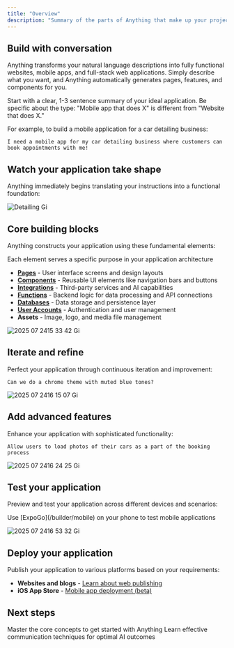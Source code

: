 ```yaml
---
title: "Overview"
description: "Summary of the parts of Anything that make up your projects"
---
```


## Build with conversation

Anything transforms your natural language descriptions into fully functional websites, mobile apps, and full-stack web applications. Simply describe what you want, and Anything automatically generates pages, features, and components for you.

<Tip>
  Start with a clear, 1-3 sentence summary of your ideal application. Be specific about the type: "Mobile app that does X" is different from "Website that does X."
</Tip>

For example, to build a mobile application for a car detailing business:

```
I need a mobile app for my car detailing business where customers can book appointments with me!
```

## Watch your application take shape

Anything immediately begins translating your instructions into a functional foundation:

![Detailing Gi](/images/detailing.gif)

## Core building blocks

Anything constructs your application using these fundamental elements:

<Note>
  Each element serves a specific purpose in your application architecture
</Note>

- **[Pages](/builder/pages)** - User interface screens and design layouts
- **[Components](/builder/components)** - Reusable UI elements like navigation bars and buttons
- **[Integrations](/builder/integrations)** - Third-party services and AI capabilities
- **[Functions](/builder/functions)** - Backend logic for data processing and API connections
- **[Databases](/builder/databases)** - Data storage and persistence layer
- **[User Accounts](/builder/user-accounts)** - Authentication and user management
- **Assets** - Image, logo, and media file management

![2025 07 2415 33 42 Gi](/images/2025-07-2415.33.42.gif)

## Iterate and refine

Perfect your application through continuous iteration and improvement:

```
Can we do a chrome theme with muted blue tones?
```

![2025 07 2416 15 07 Gi](/images/2025-07-2416.15.07.gif)

## Add advanced features

Enhance your application with sophisticated functionality:

```
Allow users to load photos of their cars as a part of the booking process
```

![2025 07 2416 24 25 Gi](/images/2025-07-2416.24.25.gif)

## Test your application

Preview and test your application across different devices and scenarios:

<Tip>
  Use [ExpoGo](/builder/mobile) on your phone to test mobile applications
</Tip>

![2025 07 2416 53 32 Gi](/images/2025-07-2416.53.32.gif)

## Deploy your application

Publish your application to various platforms based on your requirements:

- **Websites and blogs** - [Learn about web publishing](/publish-and-share/publish)
- **iOS App Store** - [Mobile app deployment (beta)](/builder/mobile)

## Next steps

<Card title="Essentials" icon="apple-core" horizontal href="/essentials">
  Master the core concepts to get started with Anything
</Card>

<Card title="Prompting" icon="thought-bubble" horizontal href="/prompting">
  Learn effective communication techniques for optimal AI outcomes
</Card>
